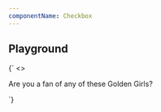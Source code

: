 ```yaml
---
componentName: Checkbox
---
```


## Playground

<LiveComponent>{`
<>
  <p>Are you a fan of any of these Golden Girls?</p>
  <Checkbox
    id="blanche-devereaux"
    initialIsChecked
    label="Blanche Devereaux"
    name="blanche-devereaux"
  />
  <Checkbox
    id="rose-nylund"
    initialIsChecked
    label="Rose Nylund"
    name="rose-nylund"
  />
  <Checkbox
    id="sophia-petrillo"
    initialIsChecked
    label="Sophia Petrillo"
    name="sophia-petrillo"
  />
  <Checkbox
    id="dorothy-zbornak"
    initialIsChecked
    label="Dorothy Zbornak"
    name="dorothy-zbornak"
  />
</>
`}</LiveComponent>
